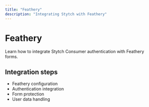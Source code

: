 ```yaml
---
title: "Feathery"
description: "Integrating Stytch with Feathery"
---
```


# Feathery

Learn how to integrate Stytch Consumer authentication with Feathery forms.

## Integration steps

- Feathery configuration
- Authentication integration
- Form protection
- User data handling
